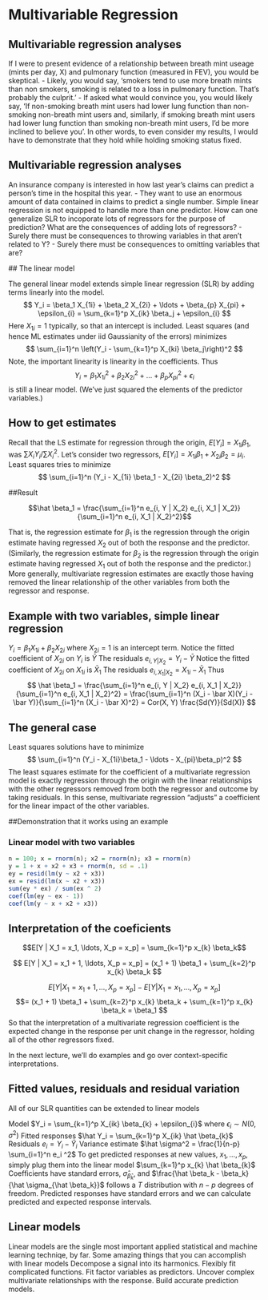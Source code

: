 # Multivariable Regression

## Multivariable regression analyses

If I were to present evidence of a relationship between breath mint useage (mints per day, X) and pulmonary function (measured in FEV), you would be skeptical.
  - Likely, you would say, 'smokers tend to use more breath mints than non smokers, smoking is related to a loss in pulmonary function. That's probably the culprit.'
  - If asked what would convince you, you would likely say, 'If non-smoking breath mint users had lower lung function than non-smoking non-breath mint users and, similarly, if smoking breath mint users had lower lung function than smoking non-breath mint users, I'd be more inclined to believe you'.
In other words, to even consider my results, I would have to demonstrate that they hold while holding smoking status fixed.

## Multivariable regression analyses

An insurance company is interested in how last year's claims can predict a person's time in the hospital this year.
   - They want to use an enormous amount of data contained in claims to predict a single number. Simple linear regression is not equipped to handle more than one predictor.
How can one generalize SLR to incoporate lots of regressors for the purpose of prediction?
What are the consequences of adding lots of regressors?
  - Surely there must be consequences to throwing variables in that aren't related to Y?
  - Surely there must be consequences to omitting variables that are?
  
 ## The linear model

The general linear model extends simple linear regression (SLR) by adding terms linearly into the model. $$ Y_i = \beta_1 X_{1i} + \beta_2 X_{2i} + \ldots + \beta_{p} X_{pi} + \epsilon_{i} = \sum_{k=1}^p X_{ik} \beta_j + \epsilon_{i} $$
Here $X_{1i}=1$ typically, so that an intercept is included.
Least squares (and hence ML estimates under iid Gaussianity of the errors) minimizes $$ \sum_{i=1}^n \left(Y_i - \sum_{k=1}^p X_{ki} \beta_j\right)^2 $$
Note, the important linearity is linearity in the coefficients. Thus $$ Y_i = \beta_1 X_{1i}^2 + \beta_2 X_{2i}^2 + \ldots + \beta_{p} X_{pi}^2 + \epsilon_{i} $$ is still a linear model. (We've just squared the elements of the predictor variables.)

## How to get estimates

Recall that the LS estimate for regression through the origin, $E[Y_i]=X_{1i}\beta_1$, was $\sum X_i Y_i / \sum X_i^2$.
Let's consider two regressors, $E[Y_i] = X_{1i}\beta_1 + X_{2i}\beta_2 = \mu_i$.
Least squares tries to minimize $$ \sum_{i=1}^n (Y_i - X_{1i} \beta_1 - X_{2i} \beta_2)^2 $$

##Result

$$\hat \beta_1 = \frac{\sum_{i=1}^n e_{i, Y | X_2} e_{i, X_1 | X_2}}{\sum_{i=1}^n e_{i, X_1 | X_2}^2}$$

That is, the regression estimate for $\beta_1$ is the regression through the origin estimate having regressed $X_2$ out of both the response and the predictor.
(Similarly, the regression estimate for $\beta_2$ is the regression through the origin estimate having regressed $X_1$ out of both the response and the predictor.)
More generally, multivariate regression estimates are exactly those having removed the linear relationship of the other variables from both the regressor and response.

## Example with two variables, simple linear regression

$Y_{i} = \beta_1 X_{1i} + \beta_2 X_{2i}$ where $X_{2i} = 1$ is an intercept term.
Notice the fitted coefficient of $X_{2i}$ on $Y_{i}$ is $\bar Y$
The residuals $e_{i, Y | X_2} = Y_i - \bar Y$
Notice the fitted coefficient of $X_{2i}$ on $X_{1i}$ is $\bar X_1$
The residuals $e_{i, X_1 | X_2}= X_{1i} - \bar X_1$
Thus $$ \hat \beta_1 = \frac{\sum_{i=1}^n e_{i, Y | X_2} e_{i, X_1 | X_2}}{\sum_{i=1}^n e_{i, X_1 | X_2}^2} = \frac{\sum_{i=1}^n (X_i - \bar X)(Y_i - \bar Y)}{\sum_{i=1}^n (X_i - \bar X)^2} = Cor(X, Y) \frac{Sd(Y)}{Sd(X)} $$

## The general case

Least squares solutions have to minimize $$ \sum_{i=1}^n (Y_i - X_{1i}\beta_1 - \ldots - X_{pi}\beta_p)^2 $$
The least squares estimate for the coefficient of a multivariate regression model is exactly regression through the origin with the linear relationships with the other regressors removed from both the regressor and outcome by taking residuals.
In this sense, multivariate regression "adjusts" a coefficient for the linear impact of the other variables.

##Demonstration that it works using an example

### Linear model with two variables

```r
n = 100; x = rnorm(n); x2 = rnorm(n); x3 = rnorm(n)
y = 1 + x + x2 + x3 + rnorm(n, sd = .1)
ey = resid(lm(y ~ x2 + x3))
ex = resid(lm(x ~ x2 + x3))
sum(ey * ex) / sum(ex ^ 2)
coef(lm(ey ~ ex - 1))
coef(lm(y ~ x + x2 + x3)) 
```
## Interpretation of the coeficients

$$E[Y | X_1 = x_1, \ldots, X_p = x_p] = \sum_{k=1}^p x_{k} \beta_k$$

$$ E[Y | X_1 = x_1 + 1, \ldots, X_p = x_p] = (x_1 + 1) \beta_1 + \sum_{k=2}^p x_{k} \beta_k $$

$$ E[Y | X_1 = x_1 + 1, \ldots, X_p = x_p] - E[Y | X_1 = x_1, \ldots, X_p = x_p]$$ $$= (x_1 + 1) \beta_1 + \sum_{k=2}^p x_{k} \beta_k + \sum_{k=1}^p x_{k} \beta_k = \beta_1 $$ So that the interpretation of a multivariate regression coefficient is the expected change in the response per unit change in the regressor, holding all of the other regressors fixed.

In the next lecture, we'll do examples and go over context-specific interpretations.

## Fitted values, residuals and residual variation

All of our SLR quantities can be extended to linear models

Model $Y_i = \sum_{k=1}^p X_{ik} \beta_{k} + \epsilon_{i}$ where $\epsilon_i \sim N(0, \sigma^2)$
Fitted responses $\hat Y_i = \sum_{k=1}^p X_{ik} \hat \beta_{k}$
Residuals $e_i = Y_i - \hat Y_i$
Variance estimate $\hat \sigma^2 = \frac{1}{n-p} \sum_{i=1}^n e_i ^2$
To get predicted responses at new values, $x_1, \ldots, x_p$, simply plug them into the linear model $\sum_{k=1}^p x_{k} \hat \beta_{k}$
Coefficients have standard errors, $\hat \sigma_{\hat \beta_k}$, and $\frac{\hat \beta_k - \beta_k}{\hat \sigma_{\hat \beta_k}}$ follows a $T$ distribution with $n-p$ degrees of freedom.
Predicted responses have standard errors and we can calculate predicted and expected response intervals.

## Linear models

Linear models are the single most important applied statistical and machine learning techniqe, by far.
Some amazing things that you can accomplish with linear models
Decompose a signal into its harmonics.
Flexibly fit complicated functions.
Fit factor variables as predictors.
Uncover complex multivariate relationships with the response.
Build accurate prediction models.
